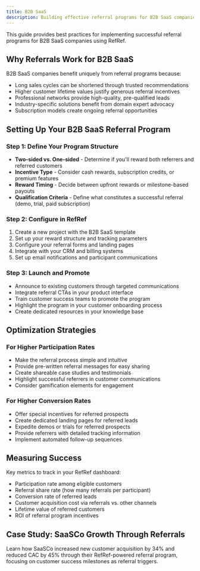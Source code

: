 ```yaml
---
title: B2B SaaS
description: Building effective referral programs for B2B SaaS companies with RefRef
---
```

This guide provides best practices for implementing successful referral programs for B2B SaaS companies using RefRef.

## Why Referrals Work for B2B SaaS

B2B SaaS companies benefit uniquely from referral programs because:

- Long sales cycles can be shortened through trusted recommendations
- Higher customer lifetime values justify generous referral incentives
- Professional networks provide high-quality, pre-qualified leads
- Industry-specific solutions benefit from domain expert advocacy
- Subscription models create ongoing referral opportunities

## Setting Up Your B2B SaaS Referral Program

### Step 1: Define Your Program Structure

- **Two-sided vs. One-sided** - Determine if you'll reward both referrers and referred customers
- **Incentive Type** - Consider cash rewards, subscription credits, or premium features
- **Reward Timing** - Decide between upfront rewards or milestone-based payouts
- **Qualification Criteria** - Define what constitutes a successful referral (demo, trial, paid subscription)

### Step 2: Configure in RefRef

1. Create a new project with the B2B SaaS template
2. Set up your reward structure and tracking parameters
3. Configure your referral forms and landing pages
4. Integrate with your CRM and billing systems
5. Set up email notifications and participant communications

### Step 3: Launch and Promote

- Announce to existing customers through targeted communications
- Integrate referral CTAs in your product interface
- Train customer success teams to promote the program
- Highlight the program in your customer onboarding process
- Create dedicated resources in your knowledge base

## Optimization Strategies

### For Higher Participation Rates

- Make the referral process simple and intuitive
- Provide pre-written referral messages for easy sharing
- Create shareable case studies and testimonials
- Highlight successful referrers in customer communications
- Consider gamification elements for engagement

### For Higher Conversion Rates

- Offer special incentives for referred prospects
- Create dedicated landing pages for referred leads
- Expedite demos or trials for referred prospects
- Provide referrers with detailed tracking information
- Implement automated follow-up sequences

## Measuring Success

Key metrics to track in your RefRef dashboard:

- Participation rate among eligible customers
- Referral share rate (how many referrals per participant)
- Conversion rate of referred leads
- Customer acquisition cost via referrals vs. other channels
- Lifetime value of referred customers
- ROI of referral program incentives

## Case Study: SaaSCo Growth Through Referrals

Learn how SaaSCo increased new customer acquisition by 34% and reduced CAC by 45% through their RefRef-powered referral program, focusing on customer success milestones as referral triggers.